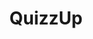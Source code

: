 ---
id: quizz
miniature: quizz_min
screenshot: quizz
title: QuizzUp
description: Projet de quizz avec Nuxt3 et Typescript
link: https://github.com/JohnnyEvo/quizz
progress_color: "#11cccc"
contents: [
    {
        title: 'Technologies',
        text: "
Back-end : <a href='https://nuxtjs.org/' class='underline' target='_blank' aria-label='Aller sur Nuxt'>Nuxt3</a> et l'API <a href='https://quizapi.io/' class='underline' target='_blank' aria-label='Aller sur Quiz API'>quizapi</a><br/>
Front-end : <a href='https://vuejs.org/' class='underline' target='_blank' aria-label='Aller sur Vue'>Vue3</a>, <a href='https://tailwindcss.com/' class='underline' target='_blank' aria-label='Aller sur TailwindCSS'>TailwindCSS</a>, <a href='https://motion.dev/' class='underline' target='_blank' aria-label='Aller sur Motion One'>Motion One</a>, <a href='https://maxwellito.github.io/vivus/' class='underline' target='_blank' aria-label='Aller sur Vivus'>Vivus</a> et <a href='https://party.js.org/' class='underline' target='_blank' aria-label='Aller sur PartyJs'>PartyJs</a><br>
Autres : TypeScript, Pinia
"
    },
    {
        title: 'Dépôt',
        text: '
<a href="https://github.com/JohnnyEvo/quizz" target="_blank" aria-label="Aller sur Github">
    <svg xmlns="http://www.w3.org/2000/svg" width="32" height="32" viewBox="0 0 24 24"><path d="M12 0c-6.626 0-12 5.373-12 12 0 5.302 3.438 9.8 8.207 11.387.599.111.793-.261.793-.577v-2.234c-3.338.726-4.033-1.416-4.033-1.416-.546-1.387-1.333-1.756-1.333-1.756-1.089-.745.083-.729.083-.729 1.205.084 1.839 1.237 1.839 1.237 1.07 1.834 2.807 1.304 3.492.997.107-.775.418-1.305.762-1.604-2.665-.305-5.467-1.334-5.467-5.931 0-1.311.469-2.381 1.236-3.221-.124-.303-.535-1.524.117-3.176 0 0 1.008-.322 3.301 1.23.957-.266 1.983-.399 3.003-.404 1.02.005 2.047.138 3.006.404 2.291-1.552 3.297-1.23 3.297-1.23.653 1.653.242 2.874.118 3.176.77.84 1.235 1.911 1.235 3.221 0 4.609-2.807 5.624-5.479 5.921.43.372.823 1.102.823 2.222v3.293c0 .319.192.694.801.576 4.765-1.589 8.199-6.086 8.199-11.386 0-6.627-5.373-12-12-12z"/></svg>
</a>
'
    }
]
---